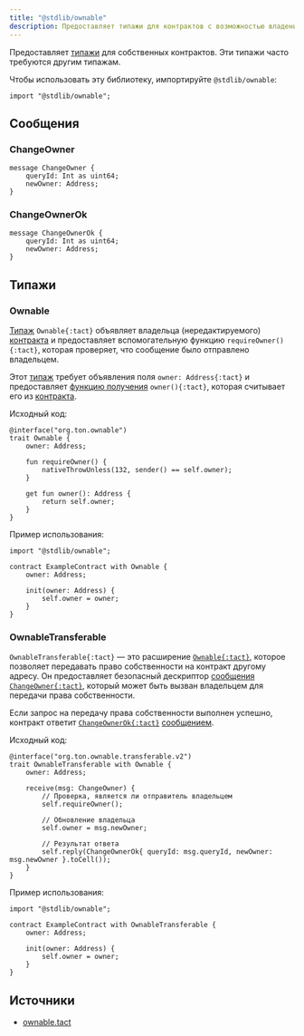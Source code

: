 ```yaml
---
title: "@stdlib/ownable"
description: Предоставляет типажи для контрактов с возможностью владения, которые часто требуются другим типажам
---
```


Предоставляет [типажи](/book/types#composite-types) для собственных контрактов. Эти типажи часто требуются другим типажам.

Чтобы использовать эту библиотеку, импортируйте `@stdlib/ownable`:

```tact
import "@stdlib/ownable";
```

## Сообщения

### ChangeOwner

```tact
message ChangeOwner {
    queryId: Int as uint64;
    newOwner: Address;
}
```

### ChangeOwnerOk

```tact
message ChangeOwnerOk {
    queryId: Int as uint64;
    newOwner: Address;
}
```

## Типажи

### Ownable

[Типаж](/book/types#composite-types) `Ownable{:tact}` объявляет владельца (нередактируемого) [контракта](/book/contracts) и предоставляет вспомогательную функцию `requireOwner(){:tact}`, которая проверяет, что сообщение было отправлено владельцем.

Этот [типаж](/book/types#composite-types) требует объявления поля `owner: Address{:tact}` и предоставляет [функцию получения](/book/functions#getter-functions) `owner(){:tact}`, которая считывает его из [контракта](/book/contracts).

Исходный код:

```tact
@interface("org.ton.ownable")
trait Ownable {
    owner: Address;

    fun requireOwner() {
        nativeThrowUnless(132, sender() == self.owner);
    }

    get fun owner(): Address {
        return self.owner;
    }
}
```

Пример использования:

```tact /Ownable/
import "@stdlib/ownable";

contract ExampleContract with Ownable {
    owner: Address;

    init(owner: Address) {
        self.owner = owner;
    }
}
```

### OwnableTransferable

`OwnableTransferable{:tact}` — это расширение [`Ownable{:tact}`](#ownable), которое позволяет передавать право собственности на контракт другому адресу. Он предоставляет безопасный дескриптор [сообщения](/book/structs-and-messages#messages) [`ChangeOwner{:tact}`](#changeowner), который может быть вызван владельцем для передачи права собственности.

Если запрос на передачу права собственности выполнен успешно, контракт ответит [`ChangeOwnerOk{:tact}`](#changeownerok) [сообщением](/book/structs-and-messages#messages).

Исходный код:

```tact
@interface("org.ton.ownable.transferable.v2")
trait OwnableTransferable with Ownable {
    owner: Address;

    receive(msg: ChangeOwner) {
        // Проверка, является ли отправитель владельцем
        self.requireOwner();

        // Обновление владельца
        self.owner = msg.newOwner;

        // Результат ответа
        self.reply(ChangeOwnerOk{ queryId: msg.queryId, newOwner: msg.newOwner }.toCell());
    }
}
```

Пример использования:

```tact /OwnableTransferable/
import "@stdlib/ownable";

contract ExampleContract with OwnableTransferable {
    owner: Address;

    init(owner: Address) {
        self.owner = owner;
    }
}
```

## Источники

- [ownable.tact](https://github.com/tact-lang/tact/blob/61541b7783098e1af669faccd7d2334c10981c72/stdlib/libs/ownable.tact)
